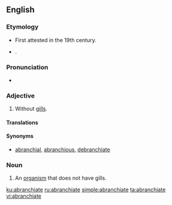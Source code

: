 ==English==

===Etymology===
* First attested in the 19th century.
* {{prefix|a|branchiate|gloss1=not|gloss2=gills|lang=en}}.

===Pronunciation===
* {{a|US}} {{IPA|/eɪˈbɹæŋ.ki.ɪt/|/eɪˈbɹæŋ.kiˌeɪt/|lang=en}}

===Adjective===
{{en-adj|-}}

# {{label|en|zoology}} Without [[gills]].

====Translations====
{{trans-see|gillless}}

====Synonyms====
* [[abranchial]], [[abranchious]], [[debranchiate]]

===Noun===
{{en-noun}}

# {{lb|en|zoology}} An [[organism]] that does not have gills.

[[ku:abranchiate]]
[[ru:abranchiate]]
[[simple:abranchiate]]
[[ta:abranchiate]]
[[vi:abranchiate]]
